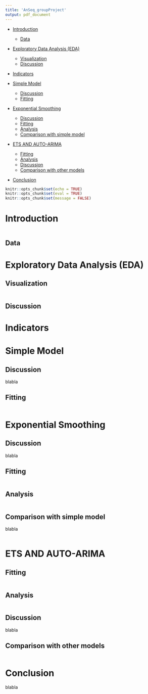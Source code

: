 ```yaml
---
title: 'AnSeq_groupProject'
output: pdf_document
---
```


-   [Introduction]

    -   [Data]

-   [Exploratory Data Analysis (EDA)]

    -   [Visualization]
    -   [Discussion](#discussion-2)

-   [Indicators]

-   [Simple Model]

    -   [Discussion](#discussion-2)
    -   [Fitting](#fitting-1)

-   [Exponential Smoothing]

    -   [Discussion](#discussion-2)
    -   [Fitting](#fitting-1)
    -   [Analysis](#analysis-1)
    -   [Comparison with simple model]

-   [ETS AND AUTO-ARIMA]

    -   [Fitting](#fitting-1)
    -   [Analysis](#analysis-1)
    -   [Discussion](#discussion-2)
    -   [Comparison with other models]

-   [Conclusion]

```r
knitr::opts_chunk$set(echo = TRUE)
knitr::opts_chunk$set(eval = TRUE)
knitr::opts_chunk$set(message = FALSE)
```

# Introduction

```r

```

## Data

# Exploratory Data Analysis (EDA) {#part-1---exploratory-data-analysis-eda}

## Visualization

```r

```

## Discussion

# Indicators

# Simple Model

## Discussion

blabla

## Fitting

```r

```

# Exponential Smoothing

## Discussion

blabla 

## Fitting

```r

```

## Analysis

```r

```

## Comparison with simple model

blabla

```r

```

# ETS AND AUTO-ARIMA

## Fitting {#fitting-1}

```r

```

## Analysis {#analysis-1}

```r

```

## Discussion {#discussion-2}

blabla 

## Comparison with other models

```r

```

# Conclusion

blabla
